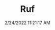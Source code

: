 ---
width: 1333
height: 2000
title: Ruf
description: Ruf wheels on a blue Porsche
date: 2/24/2022 11:21:17 AM
cameraMake: Sony
cameraModel: ILCE-7M3
lens: FE 35mm F1.4 GM
settingsfStop: f/1.4
settingsISO: ISO 100
settingsShutter: 1/640
settingsFocalLength: 35 mm
---
